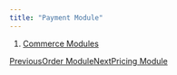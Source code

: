 ```yaml
---
title: "Payment Module"
---
```


1. [Commerce Modules](/maginium/commerce-modules)

[PreviousOrder Module](/maginium/commerce-modules/order-module)[NextPricing Module](/maginium/commerce-modules/pricing-module)
